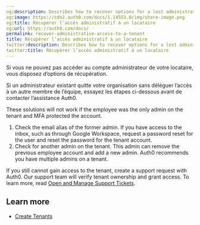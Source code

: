 ```yaml
---
og:description: Describes how to recover options for a lost administrator account
og:image: https://cdn2.auth0.com/docs/1.14553.0/img/share-image.png
og:title: Récupérer l’accès administratif à un locataire
og:url: https://auth0.com/docs/
permalink: recover-administrative-access-to-a-tenant
title: Récupérer l’accès administratif à un locataire
twitter:description: Describes how to recover options for a lost administrator account
twitter:title: Récupérer l’accès administratif à un locataire
---
```


Si vous ne pouvez pas accéder au compte administrateur de votre locataire, vous disposez d’options de récupération.

Si un administrateur existant quitte votre organisation sans déléguer l’accès à un autre membre de l’équipe, essayez les étapes ci-dessous avant de contacter l’assistance Auth0.

<Callout icon="file-lines" color="#0EA5E9" iconType="regular">

These solutions will not work if the employee was the only admin on the tenant and MFA protected the account.

</Callout>

1. Check the email alias of the former admin. If you have access to the inbox, such as through Google Workspace, request a password reset for the user and reset the password for the tenant account.
2. Check for another admin on the tenant. This admin can remove the previous employee account and add a new admin. Auth0 recommends you have multiple admins on a tenant.

If you still cannot gain access to the tenant, create a support request with Auth0. Our support team will verify tenant ownership and grant access. To learn more, read [Open and Manage Support Tickets](/docs/troubleshoot/customer-support/open-and-manage-support-tickets).

## Learn more

* [Create Tenants](/docs/get-started/auth0-overview/create-tenants)